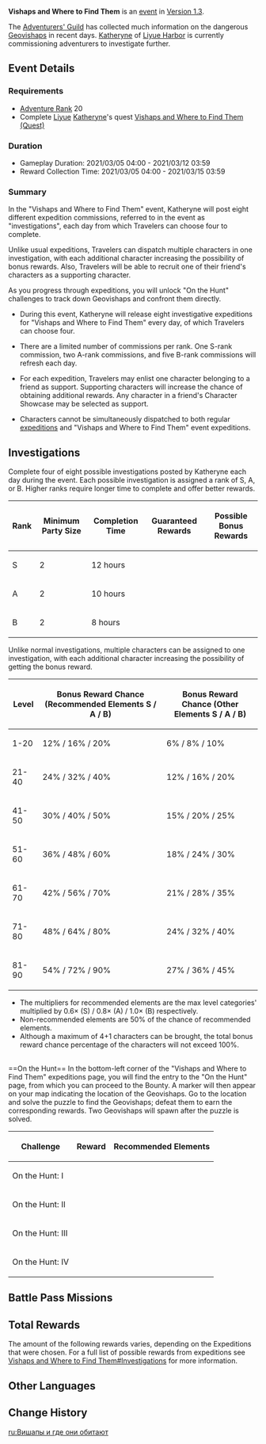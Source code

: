 {{EventTabs}}
{{Event
|name              = Vishaps and Where to Find Them
|image             = Vishaps and Where to Find Them Event Announcement.jpg
|type              = In-Game
|type2             = Expedition
|time_known        = yes
|time_start        = 2021-03-05 04:00:00
|time_end          = 2021-03-12 03:59:59
|link              = https://genshin.hoyoverse.com/en/news/detail/9039
|link2             = https://genshin.hoyoverse.com/en/news/detail/9077
}}
'''Vishaps and Where to Find Them''' is an [[event]] in [[Version 1.3]].

The [[Adventurers' Guild]] has collected much information on the dangerous [[Geovishaps]] in recent days. [[Katheryne]] of [[Liyue Harbor]] is currently commissioning adventurers to investigate further.

==Event Details==
===Requirements===
*[[Adventure Rank]] 20
*Complete [[Liyue]] [[Katheryne]]'s quest [[Vishaps and Where to Find Them (Quest)]]

===Duration===
*Gameplay Duration: 2021/03/05 04:00 - 2021/03/12 03:59
*Reward Collection Time: 2021/03/05 04:00 - 2021/03/15 03:59

===Summary===
In the "Vishaps and Where to Find Them" event, Katheryne will post eight different expedition commissions, referred to in the event as "investigations", each day from which Travelers can choose four to complete.

Unlike usual expeditions, Travelers can dispatch multiple characters in one investigation, with each additional character increasing the possibility of bonus rewards. Also, Travelers will be able to recruit one of their friend's characters as a supporting character.

As you progress through expeditions, you will unlock "On the Hunt" challenges to track down Geovishaps and confront them directly.

*During this event, Katheryne will release eight investigative expeditions for "Vishaps and Where to Find Them" every day, of which Travelers can choose four.

*There are a limited number of commissions per rank. One S-rank commission, two A-rank commissions, and five B-rank commissions will refresh each day.

*For each expedition, Travelers may enlist one character belonging to a friend as support. Supporting characters will increase the chance of obtaining additional rewards. Any character in a friend's Character Showcase may be selected as support.

*Characters cannot be simultaneously dispatched to both regular [[expeditions]] and "Vishaps and Where to Find Them" event expeditions.

==Investigations==
Complete four of eight possible investigations posted by Katheryne each day during the event. Each possible investigation is assigned a rank of S, A, or B. Higher ranks require longer time to complete and offer better rewards.

{|class="wikitable" style="text-align:center;"
! Rank !! Minimum Party Size !! Completion Time !! Guaranteed Rewards !! Possible Bonus Rewards
|-
| S || 2 || 12 hours || {{Card|Primogem|20|5}}
| {{Card|Hero's Wit|4|4}}
{{Card|Mora|40,000|3}}
{{Card|Mystic Enhancement Ore|8|3}}
|-
| A || 2 || 10 hours || {{Card|Primogem|15|5}}
| {{Card|Hero's Wit|3|4}}
{{Card|Mora|30,000|3}}
{{Card|Guide to Prosperity|2|3}}
{{Card|Guide to Diligence|2|3}}
{{Card|Guide to Gold|2|3}}
{{Card|Guide to Ballad|2|3}}
{{Card|Guide to Freedom|2|3}}
{{Card|Guide to Resistance|2|3}}
|-
| B || 2 || 8 hours || {{Card|Primogem|10|5}}
| {{Card|Hero's Wit|2|4}}
{{Card|Mora|20,000|3}}
{{Card|Mystic Enhancement Ore|4|3}}
{{Card|Debris of Decarabian's City|2|3}}
{{Card|Lustrous Stone from Guyun|2|3}}
{{Card|Boreal Wolf's Cracked Tooth|2|3}}
{{Card|Piece of Aerosiderite|2|3}}
{{Card|Chains of the Dandelion Gladiator|2|3}}
{{Card|Mist Veiled Mercury Elixir|2|3}}
|}

Unlike normal investigations, multiple characters can be assigned to one investigation, with each additional character increasing the possibility of getting the bonus reward.

{|class="wikitable" style="text-align:center;"
! Level !! Bonus Reward Chance
(Recommended Elements S / A / B)
! Bonus Reward Chance
(Other Elements S / A / B)
|-
| 1-20 || 12% / 16% / 20% || 6% / 8% / 10%
|-
| 21-40 || 24% / 32% / 40% || 12% / 16% / 20%
|-
| 41-50 || 30% / 40% / 50% || 15% / 20% / 25%
|-
| 51-60 || 36% / 48% / 60% || 18% / 24% / 30%
|-
| 61-70 || 42% / 56% / 70% || 21% / 28% / 35%
|-
| 71-80 || 48% / 64% / 80% || 24% / 32% / 40%
|-
| 81-90 || 54% / 72% / 90% || 27% / 36% / 45%
|}

* The multipliers for recommended elements are the max level categories' multiplied by 0.6× (S) / 0.8× (A) / 1.0× (B) respectively.
*Non-recommended elements are 50% of the chance of recommended elements.
*Although a maximum of 4+1 characters can be brought, the total bonus reward chance percentage of the characters will not exceed 100%.

<br />
==On the Hunt==
In the bottom-left corner of the "Vishaps and Where to Find Them" expeditions page, you will find the entry to the "On the Hunt" page, from which you can proceed to the Bounty. A marker will then appear on your map indicating the location of the Geovishaps. Go to the location and solve the puzzle to find the Geovishaps; defeat them to earn the corresponding rewards. Two Geovishaps will spawn after the puzzle is solved.
{|class="wikitable" style="text-align:center;"
! Challenge !! Reward !! Recommended Elements
|-
| On the Hunt: I || {{Card|Hero's Wit|5|4}}
|{{Icon/Element|Cryo}}
|-
| On the Hunt: II || {{Card|Hero's Wit|5|4}}
|{{Icon/Element|Electro}}
|-
|On the Hunt: III
|{{Card|Hero's Wit|5|4}}
|{{Icon/Element|Hydro}}
|-
|On the Hunt: IV
|{{Card|Hero's Wit|5|4}}
|{{Icon/Element|Pyro}}
|}
==Battle Pass Missions==
{{Battle Pass Missions
|name     = Lantern-Lit Sky
|mission1 = {{Color|[Event]}} Dispatch characters to complete expeditions 16 times in Vishaps and Where to Find Them
|exp1     = 1,500
}}
==Total Rewards==
{{Event Rewards
|Mora = 20,000
|Hero's Wit = 20
|Adventurer's Experience = 8
|sort = Mora,Hero's Wit,Adventurer's Experience
}}
The amount of the following rewards varies, depending on the Expeditions that were chosen. For a full list of possible rewards from expeditions see [[Vishaps and Where to Find Them#Investigations]] for more information.
{{Event Rewards
|sort = Primogem,Hero's Wit,Adventurer's Experience,Mystic Enhancement Ore,Guide to Resistance,Guide to Ballad,Guide to Prosperity,Guide to Diligence,Guide to Gold,Chains of the Dandelion Gladiator,Debris of Decarabian's City,Boreal Wolf's Cracked Tooth,Lustrous Stone from Guyun,Mist Veiled Mercury Elixir,Piece of Aerosiderite
}}

==Other Languages==
{{Other Languages
|en      = Vishaps and Where to Find Them
|zhs     = 龙蜥寻踪
|zhs_rm  = Lóngxī Xúnzōng
|zht     = 龍蜥尋蹤
|zht_rm  = Lóngxī Xúnzōng
|zh_tl   = Searching for Traces of Dragon-Lizards
|ja      = ヴィシャップ追跡
|ja_rm   = Vishappu Tsuiseki
|ja_tl   = Vishap Tracking
|ko      = 용 도마뱀의 행방
|ko_rm   = 
|ko_tl   = 
|es      = Invasión de Dragartos
|es_tl   = {{Lex|Vishap|es}} Invasion
|fr      = Chasse au Géosaure
|fr_tl   = Geosaurus Hunting
|ru      = Вишапы и где они обитают
|ru_tl   = 
|th      = ตามล่าหา Vishap
|th_rm   = Tam La Ha Vishap
|th_tl   = 
|vi      = Tìm Rồng Đất
|vi_tl   = 
|de      = Drachenechsensuche
|de_tl   = Dragon Lizard Search
|id      = Vishap dan di Mana Mereka Berada
|id_tl   = Vishap and Where They Are
|pt      = Rastros do Dragarto
|pt_tl   = 
}}

==Change History==
{{Change History|1.3}}

[[ru:Вишапы и где они обитают]]